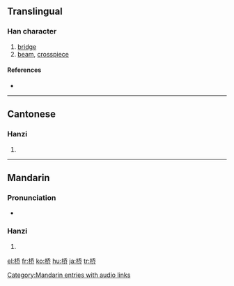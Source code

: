 {{also|橋}}
==Translingual==

===Han character===
{{Han char|rn=75|rad=木|as=06|sn=10|four=|canj=木竹大中 (DHKL)}}

# [[bridge]]
# [[beam]], [[crosspiece]]

====References====
* {{Han ref|kx=0526.211|hdz=21200.040|uh=6865|ud=26725}}

----

==Cantonese==

===Hanzi===
{{yue-hanzi|jyut=|y=kiu4|tra=橋}}

# {{defn|Cantonese}}

----

==Mandarin==

===Pronunciation===
* {{audio|zh-qiáo.ogg|audio}}

===Hanzi===
{{cmn-hanzi|tra=橋|pin=[[qiáo]] ([[qiao2]])|wg=ch'iao<sup>2</sup>}}

# {{defn|Mandarin}}

[[Category:Mandarin entries with audio links]]

[[el:桥]]
[[fr:桥]]
[[ko:桥]]
[[hu:桥]]
[[ja:桥]]
[[tr:桥]]